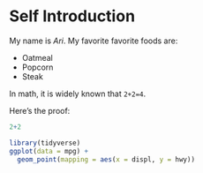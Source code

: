 # Self Introduction

My name is *Ari*. My favorite favorite foods are:

* Oatmeal
* Popcorn
* Steak

In math, it is widely known that `2+2=4`.

Here's the proof:

```r
2+2
```

```r
library(tidyverse)
ggplot(data = mpg) + 
  geom_point(mapping = aes(x = displ, y = hwy))
```



